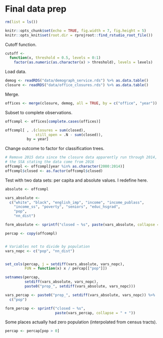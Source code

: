 # Final data prep
```r
rm(list = ls())
```


```r
knitr::opts_chunk$set(echo = TRUE, fig.width = 7, fig.height = 5)
knitr::opts_knit$set(root.dir = rprojroot::find_rstudio_root_file())
```

Cutoff function.
```r
cutoff <- 
  function(x, threshold = 0.5, levels = 0:1) 
    factor(as.numeric(as.character(x) > threshold), levels = levels)

```

Load data.
```r
demog <- readRDS("data/demograph_service.rds") %>% as.data.table() 
closure <- readRDS("data/office_closures.rds") %>% as.data.table()
```

Merge.
```r
offices <- merge(closure, demog, all = TRUE, by = c("office", "year"))
```

Subset to complete observations.
```r
offcompl <- offices[complete.cases(offices)]

offcompl[ , .(closures = sum(closed), 
              still_open = .N - sum(closed)),
          by = year]
```


Change outcome to factor for classification trees.
```r
# Remove 2015 data since the closure data apparently run through 2014, despite
# the SSA stating the data come from 2016
offcompl <- offcompl[year %in% as.character(2000:2014)]
offcompl$closed <- as.factor(offcompl$closed)
```

Test with two data sets: per capita and absolute values. I redefine here.

```r
absolute <- offcompl

vars_absolute <- 
  c("white", "black", "english_imp", "income", "income_publass",
    "income_ss", "poverty", "seniors", "educ_hsgrad", 
    "pop",
    "nn_dist")

form_absolute <- sprintf("closed ~ %s", paste(vars_absolute, collapse = " + "))
```


```r
percap <- copy(offcompl)


# Variables not to divide by population
vars_nopc <- c("pop", "nn_dist")


set_cols(percap, j = setdiff(vars_absolute, vars_nopc), 
         FUN = function(x) x / percap[["pop"]])

setnames(percap, 
         setdiff(vars_absolute, vars_nopc), 
         paste0("prop_", setdiff(vars_absolute, vars_nopc)))
```


```r
vars_percap <- paste0("prop_", setdiff(vars_absolute, vars_nopc)) %>%
  c("pop")

form_percap <- sprintf("closed ~ %s",
                       paste(vars_percap, collapse = " + "))


```

Some places actually had zero population (interpolated from census tracts).
```r
percap <- percap[pop > 0]
```
